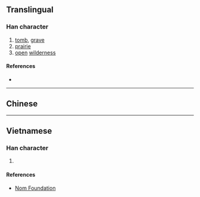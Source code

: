 {{also|壙}}
{{character info/new}}
==Translingual==

===Han character===
{{Han char|rn=32|rad=土|as=03|sn=6|four=|canj=GI,XGI|ids=⿰土广}}

# [[tomb]], [[grave]]
# [[prairie]]
# [[open]] [[wilderness]]

====References====
* {{Han ref|kx=0224.181|hdz=10420.070|uh=5739|ud=22329}}

----

==Chinese==
{{zh-see|壙}}

----

==Vietnamese==

===Han character===
{{vi-hantu|[[khoáng]]|rs=土03}}

# {{rfdef|vi|sort=土03}}

====References====
* [http://nomfoundation.org/common/nom_details.php?codepoint=5739 Nom Foundation]
